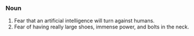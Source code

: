===Noun===
# Fear that an artificial intelligence will turn against humans.
# Fear of having really large shoes, immense power, and bolts in the neck.
